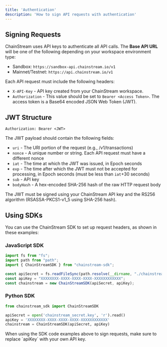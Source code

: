 ```yaml
---
title: 'Authentication'
description: 'How to sign API requests with authentication'
---
```


## Signing Requests

ChainStream uses API keys to authenticate all API calls. The **Base API URL** will be one of the following depending on your workspace environment type:

* Sandbox: `https://sandbox-api.chainstream.io/v1`
* Mainnet/Testnet: `https://api.chainstream.io/v1`

Each API request must include the following headers:

* `X-API-Key` - API key created from your ChainStream workspace.
* `Authorization` - This value should be set to `Bearer <Access Token>`. The access token is a Base64 encoded JSON Web Token (JWT).

## JWT Structure

`Authorization: Bearer <JWT>`

The JWT payload should contain the following fields:

* `uri` - The URI portion of the request (e.g., /v1/transactions)
* `nonce` - A unique number or string. Each API request must have a different nonce
* `iat` - The time at which the JWT was issued, in Epoch seconds
* `exp` - The time after which the JWT must not be accepted for processing, in Epoch seconds (must be less than `iat`+30 seconds)
* `sub` - API key
* `bodyHash` - A hex-encoded SHA-256 hash of the raw HTTP request body

The JWT must be signed using your ChainStream API key and the RS256 algorithm (RSASSA-PKCS1-v1_5 using SHA-256 hash).

## Using SDKs

You can use the ChainStream SDK to set up request headers, as shown in these examples:

### JavaScript SDK

```javascript
import fs from "fs";
import path from "path";
import { ChainStreamSDK } from "chainstream-sdk";

const apiSecret = fs.readFileSync(path.resolve(__dirname, "./chainstream_secret.key"), "utf8");
const apiKey = "XXXXXXXX-XXXX-XXXX-XXXX-XXXXXXXXXXXX";
const chainstream = new ChainStreamSDK(apiSecret, apiKey);
```

### Python SDK

```python
from chainstream_sdk import ChainStreamSDK

apiSecret = open('chainstream_secret.key', 'r').read()
apiKey = 'XXXXXXXX-XXXX-XXXX-XXXX-XXXXXXXXXXXX'
chainstream = ChainStreamSDK(apiSecret, apiKey)
```

<Note>
When using the SDK code examples above to sign requests, make sure to replace `apiKey` with your own API key.
</Note>
